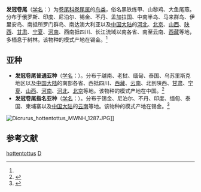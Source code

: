 {{noteTA
|T=zh-cn:发冠卷尾; zh-tw:髮冠卷尾; 
|1=zh-cn:发冠卷尾; zh-tw:髮冠卷尾; 
}}
{{Speciesbox
| name = 发冠卷尾
| status = LC
| status_system = IUCN3.1
| status_ref = <ref name=iucn>{{cite web | author=BirdLife International | title=''Dicrurus hottentottus'' | work=[[IUCN_Red_List_of_Threatened_Species|IUCN Red List of Threatened Species]] | publisher=[[International_Union_for_Conservation_of_Nature|International Union for Conservation of Nature]] | year=2016 | url=http://oldredlist.iucnredlist.org/details/103711043/0 | accessdate=21 June 2018 }}{{Dead link|date=2020年1月 |bot=InternetArchiveBot |fix-attempted=yes }}</ref>
| image = Dicrurus hottentottus-20030823.jpg
| image_caption = 成鳥, [[Singapore|新加坡]]
| genus = Dicrurus
| species = hottentottus
| authority = ([[卡尔·林奈|Linnaeus]])<ref name='id2814'>{{cite web| url =http://www.bioinfo.cn/db05/BjdwSpecies.php?action=view&id=2814| title =发冠卷尾| work =《中国动物物种编目数据库》| publisher =中国科学院微生物研究所| author =中国科学院动物研究所| accessdate =2009-04-04| deadurl =yes| archiveurl =https://web.archive.org/web/20160305093853/http://www.bioinfo.cn/db05/BjdwSpecies.php?action=view&id=2814| archivedate =2016-03-05}}</ref>
}}

'''发冠卷尾'''（[[学名|学名]]：{{lang|la|''Dicrurus hottentottus''}}）为[[卷尾科|卷尾科]][[卷尾属|卷尾属]]的[[鸟类|鸟类]]，俗名黑铁练甲、山黎鸡、大鱼尾燕。分布于俄罗斯、印度、尼泊尔、锡金、不丹、孟加拉国、中南半岛、马来群岛、伊里安岛、南抵所罗门群岛、南达澳大利亚以及[[中国大陆|中国大陆]]的[[河北|河北]]、[[北京|北京]]、[[山西|山西]]、[[陕西|陕西]]、[[甘肃|甘肃]]、[[宁夏|宁夏]]、[[河南|河南]]、西南抵四川、长江流域以南各省、南至云南、[[西藏|西藏]]等地，多栖息于树林。该物种的模式产地在锡金。<ref name='id2814'/>

==亚种==
*'''发冠卷尾普通亚种'''（[[学名|学名]]：{{lang|la|''Dicrurus hottentottus brevirostris''}}）。分布于越南、老挝、缅甸、泰国、乌苏里斯克地区以及[[中国大陆|中国大陆]]的南部各省、西抵四川、[[西藏|西藏]]、[[云南|云南]]、北到陕西、[[甘肃|甘肃]]、[[宁夏|宁夏]]、[[山西|山西]]、[[河南|河南]]、[[河北|河北]]、[[北京|北京]]等地。该物种的模式产地在中国。<ref name='id2815'>{{cite web| url =http://www.bioinfo.cn/db05/BjdwSpecies.php?action=view&id=2815| title =发冠卷尾普通亚种| work =《中国动物物种编目数据库》| publisher =中国科学院微生物研究所| author =中国科学院动物研究所| accessdate =2009-04-04| deadurl =yes| archiveurl =https://web.archive.org/web/20131203122335/http://www.bioinfo.cn/db05/BjdwSpecies.php?action=view| archivedate =2013-12-03}}</ref>
*'''发冠卷尾指名亚种'''（[[学名|学名]]：{{lang|la|''Dicrurus hottentottus hottentottus''}}）。分布于锡金、尼泊尔、不丹、印度、缅甸、泰国、柬埔寨以及[[中国大陆|中国大陆]]的[[云南|云南]]等地。该物种的模式产地在锡金。<ref name='id2816'>{{cite web| url =http://www.bioinfo.cn/db05/BjdwSpecies.php?action=view&id=2816| title =发冠卷尾指名亚种| work =《中国动物物种编目数据库》| publisher =中国科学院微生物研究所| author =中国科学院动物研究所| accessdate =2009-04-04| deadurl =yes| archiveurl =https://web.archive.org/web/20160305054224/http://www.bioinfo.cn/db05/BjdwSpecies.php?action=view&id=2816| archivedate =2016-03-05}}</ref>

[[File:Dicrurus_hottentottus_MWNH_1287.JPG|right]]]]
== 参考文献 ==
{{reflist}}
{{Taxonbar|from=Q74084}}

[[Category:卷尾属|hottentottus]]
[[Category:1766年描述的鳥類|D]]